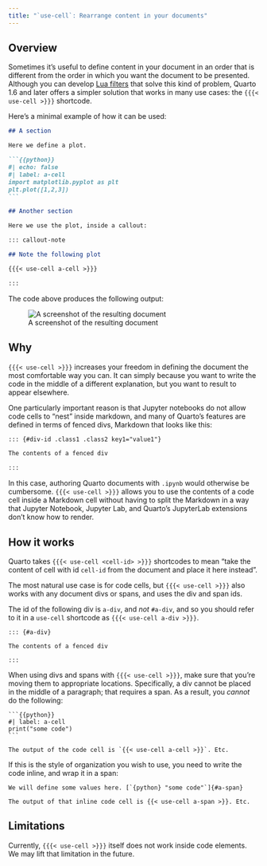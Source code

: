 ```yaml
---
title: "`use-cell`: Rearrange content in your documents"
---
```


## Overview

Sometimes it's useful to define content in your document in an order that is different from
the order in which you want the document to be presented.
Although you can develop [Lua filters](/docs/extensions/filters.qmd) that solve this kind of problem, Quarto 1.6 and
later offers a simpler solution that works in many use cases: the `{{{< use-cell >}}}` shortcode.

Here's a minimal example of how it can be used:

````markdown
## A section

Here we define a plot.

```{{python}}
#| echo: false
#| label: a-cell
import matplotlib.pyplot as plt
plt.plot([1,2,3])
```

## Another section

Here we use the plot, inside a callout:

::: callout-note

## Note the following plot

{{{< use-cell a-cell >}}}

:::
````

The code above produces the following output:

![A screenshot of the resulting document](./images/use-cell-example.jpg)

## Why

`{{{< use-cell >}}}` increases your freedom in defining the document the most comfortable way you can.
It can simply because you want to write the code in the middle of a different explanation, but you want to result to appear elsewhere.

One particularly important reason is that Jupyter notebooks do not allow code cells to "nest" inside markdown, and many of Quarto's features
are defined in terms of fenced divs, Markdown that looks like this:

````markdown
::: {#div-id .class1 .class2 key1="value1"}

The contents of a fenced div

:::
````

In this case, authoring Quarto documents with `.ipynb` would otherwise be cumbersome. `{{{< use-cell >}}}` allows you to use the contents of a code cell inside a Markdown cell without having to split the Markdown in a way that Jupyter Notebook, Jupyter Lab, and Quarto's JupyterLab extensions don't know how to render.

## How it works

Quarto takes `{{{< use-cell <cell-id> >}}}` shortcodes to mean "take the content of cell with id `cell-id` from the document and place it here instead". 

The most natural use case is for code cells, but `{{{< use-cell >}}}` also works with any document divs or spans, and uses the div and span ids.

::: callout-caution

The id of the following div is `a-div`, and _not_ `#a-div`, and so you should refer to it in a `use-cell` shortcode as `{{{< use-cell a-div >}}}`.

```
::: {#a-div}

The contents of a fenced div

:::
```

:::

When using divs and spans with `{{{< use-cell >}}}`, make sure that you're moving them to appropriate locations.
Specifically, a div cannot be placed in the middle of a paragraph; that requires a span. As a result, you _cannot_ do the following:

````
```{{python}}
#| label: a-cell
print("some code")
```

The output of the code cell is `{{< use-cell a-cell >}}`. Etc.
````

If this is the style of organization you wish to use, you need to write the code inline, and wrap it in a span:

````
We will define some values here. [`{python} "some code"`]{#a-span}

The output of that inline code cell is {{< use-cell a-span >}}. Etc.
````

## Limitations

::: callout-note

Currently, `{{{< use-cell >}}}` itself does not work inside code elements. We may lift that limitation in the future.

:::